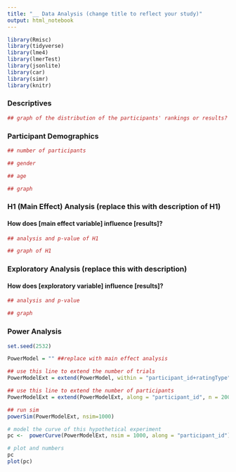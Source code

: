 ```yaml
---
title: "__ Data Analysis (change title to reflect your study)"
output: html_notebook
---
```


```r

library(Rmisc)
library(tidyverse)
library(lme4)
library(lmerTest) 
library(jsonlite)
library(car)
library(simr)
library(knitr)

```


### Descriptives
```r

## graph of the distribution of the participants' rankings or results? 

```


### Participant Demographics
```r

## number of participants

## gender

## age

## graph

```


### H1 (Main Effect) Analysis (replace this with description of H1)

#### How does [main effect variable] influence [results]?

```r

## analysis and p-value of H1

## graph of H1

```

### Exploratory Analysis (replace this with description)

#### How does [exploratory variable] influence [results]?

```r

## analysis and p-value

## graph
```



### Power Analysis 

```r


set.seed(2532)

PowerModel = "" ##replace with main effect analysis

## use this line to extend the number of trials
PowerModelExt = extend(PowerModel, within = "participant_id+ratingType", n = 50)

## use this line to extend the number of participants
PowerModelExt = extend(PowerModelExt, along = "participant_id", n = 200)

## run sim
powerSim(PowerModelExt, nsim=1000)

# model the curve of this hypothetical experiment
pc <-  powerCurve(PowerModelExt, nsim = 1000, along = "participant_id") 

# plot and numbers
pc 
plot(pc)

```